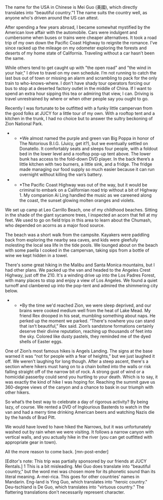  The name for the USA in Chinese is Mei Guo (美國), which directly translates into "beautiful country."1 The name suits the country well, as anyone who's driven around the US can attest.

After spending a few years abroad, I became somewhat mystified by the American love affair with the automobile. Cars were indulgent and cumbersome when buses or trains were cheaper alternatives. It took a road trip of my own down the Pacific Coast Highway to reignite the romance. I’ve since racked up the mileage on my odometer exploring the forests and deserts of my home state of California. Traveling without a car hasn’t been the same.

While others tend to get caught up with "the open road" and "the wind in your hair," I drive to travel on my own schedule. I’m not running to catch the last bus out of town or missing an alarm and scrambling to pack for the only train to who-knows-where. I don't have shady tour operators forcing our bus to stop at a deserted factory outlet in the middle of China. If I want to spend an extra hour sipping this tea or admiring that view, I can. Driving is travel unrestrained by where or when other people say you ought to go.

Recently I was fortunate to be outfitted with a funky little campervan from the good folks at JUCY for a little tour of my own. With a rooftop tent and a kitchen in the trunk, I had no choice but to answer the sultry beckoning of Zion National Park.

* * *We almost named the purple and green van Big Poppa in honor of The Notorious B.I.G. (Juicy, get it?), but we eventually settled on Donatello. It comfortably seats and sleeps four people, with a foldout bed in the lower level and a rooftop pop-up tent above. The lower bunk has access to the fold-down DVD player. In the back there’s a little kitchen with two burners, a little sink, and a fridge. The fridge made managing our food supply so much easier because it can run overnight without killing the van’s battery.

* * *The Pacific Coast Highway was out of the way, but it would be criminal to embark on a Californian road trip without a bit of Highway 1. My companion Ai Ling handled the music as we careened along the coast, the sunset glowing molten oranges and violets.

We set up camp at Leo Carrillo Beach, one of my childhood beaches. Sitting in the shade of the giant sycamore trees, I inspected an acorn that fell at my feet. We used to go on field trips in this area to learn about the Chumash, who depended on acorns as a major food source.

The beach was a short walk from the campsite. Kayakers were paddling back from exploring the nearby sea caves, and kids were gleefully molesting the local sea life in the tide pools. We lounged about on the beach with some paella I cooked in the campervan, taking sips from a bottle of wine we kept hidden in a towel.

There's some great hiking in the Malibu and Santa Monica mountains, but I had other plans. We packed up the van and headed to the Angeles Crest Highway, just off the 210. It's a winding drive up into the Los Padres Forest, with many places to stop and enjoy a view of Los Angeles. We found a quiet turnoff and clambered up into the pop-tent and admired the shimmering city below.

* * *By the time we'd reached Zion, we were sleep deprived, and our brains were cooked medium well from the heat of Lake Mead. My friend Rex drooped in his seat, mumbling something about naps. He perked up the moment we parked. “There's nowhere you can stand that isn’t beautiful,” Rex said. Zion’s sandstone formations certainly deserve their divine reputation, reaching up thousands of feet into the sky. Colored like dusty pastels, they reminded me of the dyed shells of Easter eggs.

One of Zion’s most famous hikes is Angels Landing. The signs at the base warned it was “not for people with a fear of heights,” but we just laughed it off. We weren't laughing for long though. After a steep ascent, there's a section where hikers must hang on to a chain bolted into the walls or risk falling straight off of the narrow bit of rock. A strong gust of wind or a homicidal passerby could send you hurtling to your death. Which is to say, it was exactly the kind of hike I was hoping for. Reaching the summit gave us 360-degree views of the canyon and a chance to bask in our triumph with other hikers.

So what’s the best way to celebrate a day of rigorous activity? By being lazy, of course. We rented a DVD of Inglourious Basterds to watch in the van and had a merry time drinking American beers and watching Nazis die by the hands of Brad Pitt.

We would have loved to have hiked the Narrows, but it was unfortunately washed out by rain when we were visiting. It follows a narrow canyon with vertical walls, and you actually hike in the river (you can get outfitted with appropriate gear in town).

All the more reason to come back. [mn-post-ender]

[Editor's note: This trip was partially sponsored by our friends at JUCY Rentals.]
1 This is a bit misleading. Mei Guo does translate into "beautiful country," but the word mei was chosen more for its phonetic sound than its literal meaning. A-mei-rica. This goes for other countries' names in Mandarin. Eng-land is Ying Guo, which translates into "heroic country." Deu-tschland is De Guo, which translates into "virtuous country." The flattering translations don't necessarily represent character.